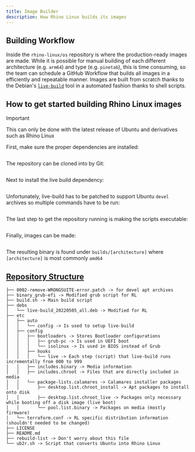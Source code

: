 ```yaml
---
title: Image Builder 
description: How Rhino Linux builds its images
---
```


## Building Workflow

Inside the `rhino-linux/os` repository is where the production-ready images are made. While it is possible for manual building of each different architecture (e.g. `arm64`) and type (e.g. `pinetab`), 
this is time consuming, so the team can schedule a GitHub Workflow that builds all images in a efficiently and repeatable manner.
Images are built from scratch thanks to the Debian's [`live-build`](https://salsa.debian.org/live-team/live-build) tool in a automated fashion thanks to shell scripts.

## How to get started building Rhino Linux images

> [!IMPORTANT]  
> This can only be done with the latest release of Ubuntu and derivatives such as Rhino Linux


First, make sure the proper dependencies are installed:
```sudo apt-get update && sudo apt-get install --reinstall debootstrap mtools dosfstools qemu-user-static binfmt-support dpkg-dev git
```

The repository can be cloned into by Git:
```git clone https://github.com/rhino-linux/os.git && cd ./os
```

Next to install the live build dependency:
```sudo dpkg -i debs/live-build_*_all.deb
```

Unfortunately, live-build has to be patched to support Ubuntu `devel` archives so multiple commands have to be run:

```sudo mv /usr/share/debootstrap/functions functions && sudo patch -i 0002-remove-WRONGSUITE-error.patch && sudo mv functions /usr/share/debootstrap/functions && sudo cp binary_grub-efi /usr/lib/live/build/binary_grub-efi
```

The last step to get the repository running is making the scripts executable:
```chmod -R +x build.sh etc/auto/config etc/terraform.conf etc/
```

Finally, images can be made:
```sudo ./build.sh etc/terraform.conf
```

The resulting binary is found under `builds/[architecture]` where `[architecture]` is most commonly `amd64`

## [Repository Structure](https://github.com/rhino-linux/os)

```.
├── 0002-remove-WRONGSUITE-error.patch -> for devel apt archives
├── binary_grub-efi -> Modified grub script for RL
├── build.sh -> Main build script
├── debs
│   └── live-build_20220505_all.deb -> Modified for RL
├── etc
│   ├── auto
│   │   └── config -> Is used to setup live-build
│   ├── config
│   │   ├── bootloaders -> Stores Bootloader configurations
│   │   │   ├── grub-pc -> Is used in UEFI boot
│   │   │   └── isolinux -> Is used in BIOS instead of Grub
│   │   ├── hooks
│   │   │   └── live -> Each step (script) that live-build runs incrementally from 000 to 999
│   │   ├── includes.binary -> Media information
│   │   ├── includes.chroot -> Files that are directly included in media
│   │   └── package-lists.calamares -> Calamares installer packages
│   │       ├── desktop.list.chroot_install -> Apt packages to install onto disk
│   │       ├── desktop.list.chroot_live -> Packages only necessary while booting off a disk image (live boot)
│   │       └── pool.list.binary -> Packages on media (mostly firmware)
│   └── terraform.conf -> RL specific distribution information (shouldn't needed to be changed)
├── LICENSE
├── README.md
├── rebuild-list -> Don't worry about this file
└── ub2r.sh -> Script that converts Ubuntu into Rhino Linux
```
